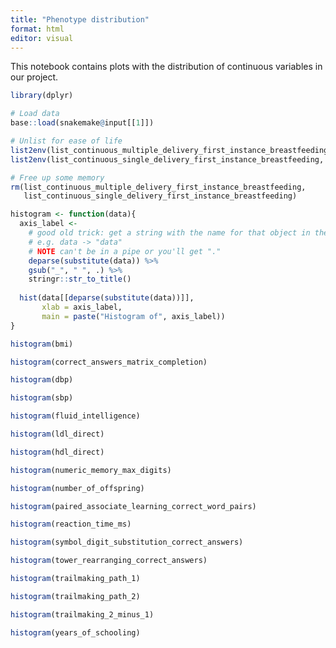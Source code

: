 ```yaml
---
title: "Phenotype distribution"
format: html
editor: visual
---
```


This notebook contains plots with the distribution of continuous variables in our project.

```r
library(dplyr)

# Load data
base::load(snakemake@input[[1]])

# Unlist for ease of life
list2env(list_continuous_multiple_delivery_first_instance_breastfeeding, globalenv())
list2env(list_continuous_single_delivery_first_instance_breastfeeding, globalenv())

# Free up some memory
rm(list_continuous_multiple_delivery_first_instance_breastfeeding,
   list_continuous_single_delivery_first_instance_breastfeeding)

histogram <- function(data){
  axis_label <- 
    # good old trick: get a string with the name for that object in the namespace
    # e.g. data -> "data"
    # NOTE can't be in a pipe or you'll get "."
    deparse(substitute(data)) %>%
    gsub("_", " ", .) %>%
    stringr::str_to_title()
    
  hist(data[[deparse(substitute(data))]],
       xlab = axis_label,
       main = paste("Histogram of", axis_label))
}
```

```r
histogram(bmi)
```

```r
histogram(correct_answers_matrix_completion)
```

```r
histogram(dbp)
```

```r
histogram(sbp)
```

```r
histogram(fluid_intelligence)
```

```r
histogram(ldl_direct)
```

```r
histogram(hdl_direct)
```

```r
histogram(numeric_memory_max_digits)
```

```r
histogram(number_of_offspring)
```

```r
histogram(paired_associate_learning_correct_word_pairs)
```

```r
histogram(reaction_time_ms)
```

```r
histogram(symbol_digit_substitution_correct_answers)
```

```r
histogram(tower_rearranging_correct_answers)
```

```r
histogram(trailmaking_path_1)
```

```r
histogram(trailmaking_path_2)
```

```r
histogram(trailmaking_2_minus_1)
```

```r
histogram(years_of_schooling)
```
